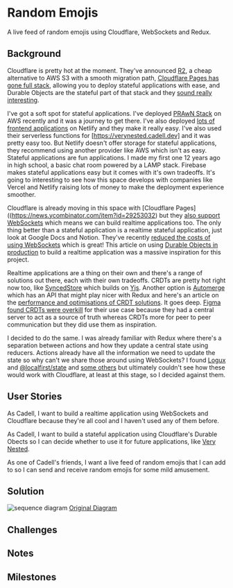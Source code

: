 
<Head />

# Random Emojis

A live feed of random emojis using Cloudflare, WebSockets and Redux.

<App />

## Background

Cloudflare is pretty hot at the moment. They've announced [R2](https://news.ycombinator.com/item?id=28682237), a cheap alternative to AWS S3 with a smooth migration path, [Cloudflare Pages has gone full stack](https://news.ycombinator.com/item?id=29253032), allowing you to deploy stateful applications with ease, and Durable Objects are the stateful part of that stack and they [sound really interesting](https://blog.cloudflare.com/durable-objects-easy-fast-correct-choose-three/).

I've got a soft spot for stateful applications. I've deployed [PRAwN Stack](https://prawn.cadell.dev) on AWS recently and it was a journey to get there. I've also deployed [lots of frontend applications](https://cadell.dev) on Netlify and they make it really easy. I've also used their serverless functions for [https://verynested.cadell.dev] and it was pretty easy too. But Netlify doesn't offer storage for stateful applications, they recommend using another provider like AWS which isn't as easy. Stateful applications are fun applications. I made my first one 12 years ago in high school, a basic chat room powered by a LAMP stack. Firebase makes stateful applications easy but it comes with it's own tradeoffs. It's going to interesting to see how this space develops with companies like Vercel and Netlify raising lots of money to make the deployment experience smoother.

Cloudflare is already moving in this space with [Cloudflare Pages]((https://news.ycombinator.com/item?id=29253032) but they [also support WebSockets](https://blog.cloudflare.com/introducing-websockets-in-workers/) which means we can build realtime applications too. The only thing better than a stateful application is a realtime stateful application, just look at Google Docs and Notion. They've recently [reduced the costs of using WebSockets](https://blog.cloudflare.com/workers-optimization-reduces-your-bill/) which is great! This article on using [Durable Objects in production](https://news.ycombinator.com/item?id=25084470) to build a realtime application was a massive inspiration for this project.

Realtime applications are a thing on their own and there's a range of solutions out there, each with their own tradeoffs. CRDTs are pretty hot right now too, like [SyncedStore](https://news.ycombinator.com/item?id=29483913) which builds on [Yjs](https://github.com/yjs/yjs). Another option is [Automerge](https://news.ycombinator.com/item?id=16309533) which has an API that might play nicer with Redux and here's an article on the [performance and optimisations of CRDT solutions](https://news.ycombinator.com/item?id=28017204). It goes deep. [Figma found CRDTs were overkill](https://news.ycombinator.com/item?id=21378858) for their use case because they had a central server to act as a source of truth whereas CRDTs more for peer to peer communication but they did use them as inspiration.

I decided to do the same. I was already familiar with Redux where there's a separation between actions and how they update a central state using reducers. Actions already have all the information we need to update the state so why can't we share those around using WebSockets? I found [Logux](https://logux.io/) and [@localfirst/state](https://github.com/local-first-web/state) and [some others](https://github.com/markerikson/redux-ecosystem-links/blob/master/store.md#synchronization) but ultimately couldn't see how these would work with Cloudflare, at least at this stage, so I decided against them.

## User Stories

As Cadell, I want to build a realtime application using WebSockets and Cloudflare because they're all cool and I haven't used any of them before.

As Cadell, I want to build a stateful application using Cloudflare's Durable Obects so I can decide whether to use it for future applications, like [Very Nested](https://verynested.cadell.dev).

As one of Cadell's friends, I want a live feed of random emojis that I can add to so I can send and receive random emojis for some mild amusement.

## Solution

![sequence diagram](/sequence.png)
[Original Diagram](https://mermaid.live/edit/#pako:eNrtlD1PwzAQhv_K4YWlDHTM0AlWQEKIJcslftu6JOfiD6qq4r9zIQkFRFvETKbEeZ873yPLO1N7C1MYinjOkBpXjheB21KIc_KS2wpBP_RZc0iudmuWRA8RgS4PrE9L6f_0qYvZ7NGHJ4SCGqTzSLUXQZ0oRycL2qCKvn5Cij3UZxW6yoGrBnRbrTRdUPQtvIA22ihS8ifqfMV_qpd8AKUlxkLOywF03P8SATpAx6D1Kxe1K9U5BEhqtrTkF3wbolfwQXYz0DzLgI-ibnwCBbdYJvJzGpm7hredTtLqCH1b1lb8xe_03-_0D36nn_xGiI3EA3XCLlurUa97DGP-qNaj1K8lqgrB5ii6l7gdjtCEeE-pvUgVIN1eYA-e0z08OP1U4-ydMhPTIrTsrF4cu26pNDpYi9IU-mox59yk0pTyqtG8tpxwbZ1OYoo5NxET090t91upTZFCxhga7p4h9foGWI6T6Q)

## Challenges


## Notes



## Milestones


